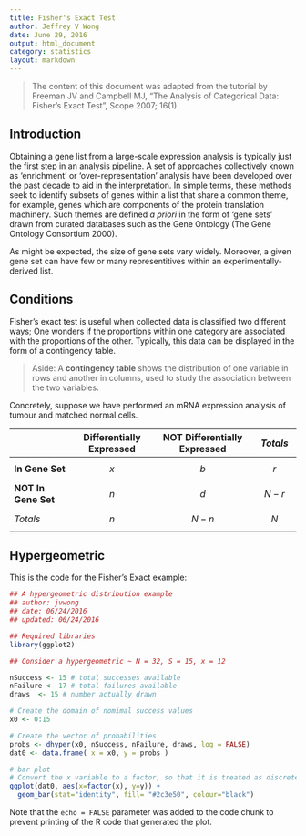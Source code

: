 ```yaml
---
title: Fisher's Exact Test
author: Jeffrey V Wong
date: June 29, 2016
output: html_document
category: statistics
layout: markdown
---
```


> The content of this document was adapted from the tutorial by Freeman JV and Campbell MJ, "The Analysis of Categorical Data: Fisher's Exact Test", Scope 2007; 16(1).

## Introduction
Obtaining a gene list from a large-scale expression analysis is typically just the first step in an analysis pipeline. A set of approaches collectively known as 'enrichment' or 'over-representation' analysis have been developed over the past decade to aid in the interpretation. In simple terms, these methods seek to identify subsets of genes within a list that share a common theme,  for example, genes which are components of the protein translation machinery. Such themes are defined *a priori* in the form of 'gene sets' drawn from curated databases such as the Gene Ontology (The Gene Ontology Consortium 2000).   

As might be expected, the size of gene sets vary widely. Moreover, a given gene set can have few or many representitives within an experimentally-derived list.    

## Conditions
Fisher's exact test is useful when collected data is classified two different ways; One wonders if the proportions within one category are associated with the proportions of the other. Typically, this data can be displayed in the form of a contingency table.

> Aside: A **contingency table** shows the distribution of one variable in rows and another in columns, used to  study the association between the two variables.

Concretely, suppose we have performed an mRNA expression analysis of tumour and matched normal cells.

|                      | **Differentially Expressed** | **NOT Differentially Expressed**   | *Totals*       |
|----------------------|------------------------------|------------------------------------|----------------|
| **In Gene Set**      | $$x$$                        | $$b$$                              | $$r$$          |
| **NOT In Gene Set**  | $$n$$                        | $$d$$                              | $$N - r$$      |
| *Totals*             | $$n$$                        | $$N-n$$                            | $$N$$          |



## Hypergeometric
This is the code for the Fisher's Exact example:
```r
## A hypergeometric distribution example
## author: jvwong
## date: 06/24/2016
## updated: 06/24/2016

## Required libraries
library(ggplot2)

## Consider a hypergeometric ~ N = 32, S = 15, x = 12

nSuccess <- 15 # total successes available
nFailure <- 17 # total failures available
draws  <- 15 # number actually drawn

# Create the domain of nomimal success values
x0 <- 0:15

# Create the vector of probabilities
probs <- dhyper(x0, nSuccess, nFailure, draws, log = FALSE)
dat0 <- data.frame( x = x0, y = probs )

# bar plot
# Convert the x variable to a factor, so that it is treated as discrete
ggplot(dat0, aes(x=factor(x), y=y)) +
  geom_bar(stat="identity", fill= "#2c3e50", colour="black")

```

Note that the `echo = FALSE` parameter was added to the code chunk to prevent printing of the R code that generated the plot.
